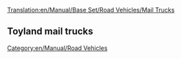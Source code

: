 [[Translation:en/Manual/Base Set/Road Vehicles/Mail Trucks]]

{{en/Manual/Base Set/Road Vehicles/RoadVehicle|name     = MPS Mail Truck
  |img      = en/Manual/Base Set/Road Vehicles/MPS Mail Truck.png
  |price    = £4,715 ($9,430)
  |speed    = 48 km/h (30 mph)
  |annual   = £421 ($842)
  |designed = 1935
  |life     = 15 years
  |capacity = 22 bags of mail
}}
{{en/Manual/Base Set/Road Vehicles/RoadVehicle|name     = Reynard Mail Truck
  |img      = en/Manual/Base Set/Road Vehicles/Reynard Mail Truck.png
  |price    = £5,535 ($11,070)
  |speed    = 88 km/h (55 mph)
  |annual   = £787 ($1,574)
  |designed = 1980
  |life     = 15 years
  |capacity = 28 bags of mail
}}
{{en/Manual/Base Set/Road Vehicles/RoadVehicle|name     = Perry Mail Truck
  |img      = en/Manual/Base Set/Road Vehicles/Perry Mail Truck.png
  |price    = £5,945 ($11,890) 
  |speed    = 112 km/h (70 mph)
  |annual   = £1,125 ($2,250)
  |designed = 2018
  |life     = 15 years
  |capacity = 30 bags of mail
}}

==Toyland mail trucks==
{{en/Manual/Base Set/Road Vehicles/RoadVehicle|name     = MightyMover Mail Truck
  |img      = en/Manual/Base Set/Road Vehicles/MightyMover Mail Truck.png
  |price    = *£4,715 ($9,430)
  |speed    = 48 km/h ()
  |annual   = £421 ($842)
  |designed = 1935
  |life     = 15 years
  |capacity = 22 bags of mail
}}
{{en/Manual/Base Set/Road Vehicles/RoadVehicle|name     = Powernaught Mail Truck
  |img      = en/Manual/Base Set/Road Vehicles/Powernaught Mail Truck.png
  |price    = *£6,535 ($11,070)
  |speed    = 88 km/h ()
  |annual   = £787 ($1,574)
  |designed = 1979
  |life     = 15
  |capacity = 28 bags of mail
}}
{{en/Manual/Base Set/Road Vehicles/RoadVehicle|name     = Wizzowow Mail Truck
  |img      = en/Manual/Base Set/Road Vehicles/Wizzowow Mail Truck.png
  |price    = *£6,945 ($11,890)
  |speed    = 112 km/h
  |annual   = £1,125 ($2,250)
  |designed = 2018
  |life     = 15
  |capacity = 30 bags of mail
}}

[[Category:en/Manual/Road Vehicles]]